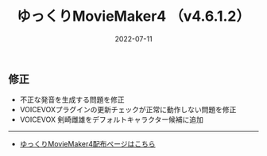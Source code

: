 ﻿---
title: ゆっくりMovieMaker4  （v4.6.1.2）
date: 2022-07-11
tags: [YMM4,お知らせ]
---
## 修正
- 不正な発音を生成する問題を修正
- VOICEVOXプラグインの更新チェックが正常に動作しない問題を修正
- VOICEVOX 剣崎雌雄をデフォルトキャラクター候補に追加

---

- [ゆっくりMovieMaker4配布ページはこちら](/ymm4/)